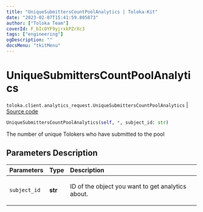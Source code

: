 ```yaml
---
title: "UniqueSubmittersCountPoolAnalytics | Toloka-Kit"
date: "2023-02-07T15:41:59.805873"
author: ["Toloka Team"]
coverId: F_bIcOYF9yjrxkPZrXc3
tags: ["engineering"]
ogDescription: ""
docsMenu: "tkitMenu"
---
```


# UniqueSubmittersCountPoolAnalytics
`toloka.client.analytics_request.UniqueSubmittersCountPoolAnalytics` | [Source code](https://github.com/Toloka/toloka-kit/blob/v1.1.3/src/client/analytics_request.py#L140)

```python
UniqueSubmittersCountPoolAnalytics(self, *, subject_id: str)
```

The number of unique Tolokers who have submitted to the pool

## Parameters Description

| Parameters | Type | Description |
| :----------| :----| :-----------|
`subject_id`|**str**|<p>ID of the object you want to get analytics about.</p>